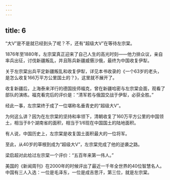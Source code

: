```yaml
---
---
---
```

title: 6
---



“大V”是不是就已经到头了呢？不，还有“超级大V”在等待左宗棠。

1876年至1880年，左宗棠真正迎来了自己人生的高光时刻——他力排众议，亲自率兵出征，讨伐新疆叛乱，并且陈兵新疆威慑沙俄，最终为中国收复伊犁。

关于左宗棠出兵平定新疆叛乱和收复伊犁，详见本书收录的《一个63岁的老头，是怎么收复166万平方公里国土的？》，这里就不展开了。

收复新疆后，上海泰来洋行的德国技师福克，曾在新疆哈密与左宗棠会面，观看了部队的演练。福克看完后的评价是：“清军若与俄国交战于伊犁，必获全胜。”

经此一事，左宗棠终于成了一位堪称名垂青史的“超级大V”。

为何这么讲？因为在左宗棠的坚持和率领下，清朝收复了160万平方公里的中国领土，相当于8个湖南省的面积，相当于1/6现在中国国土的陆地面积。

有人说，中国历史上，左宗棠是收复国土面积最大的一位将军。

至此，从40岁的草根到成为“超级大V”，左宗棠完成了他的逆袭之路。

梁启超对此给过左宗棠一个评价：“五百年来第一伟人。”

美国的《新闻周刊》在2000年的时候评出了最近一千年全世界的40位智慧名人。中国有三人入选：一位是毛泽东，一位是成吉思汗，第三位，就是左宗棠。